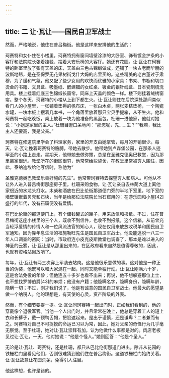 ```yaml
---
---
---
```

title: 二 让·瓦让——国民自卫军战士
---




然而，严格地说，他住在普吕梅街。他是这样来安排他的生活的：

珂赛特和女仆住在小楼里。珂赛特拥有窗间墙壁涂漆的大卧室、饰有镀金护条的小客厅和法院院长张着挂毯、摆着大安乐椅的大客厅。她还有花园。让·瓦让在珂赛特的卧室里放了张有天盖的床，天盖由三色古锦缎做成，还铺了一块古老而华丽的波斯地毯，是在圣保罗无花果树街戈什大妈的店里买的。这些精美的老古董过于肃穆，为了缓和气氛，他又配了些少女用的欢快而优雅的小家具：书架、书橱和切口烫金的书籍、文具盒、吸墨纸、嵌螺钿的女红桌、镀金的银针线盒、日本瓷制梳洗用具。楼上挂着红底三色锦缎长窗帘，同床上天盖的颜色一样。楼下则挂着绒绣窗帘。整个冬天，珂赛特的小楼从上到下都生火。让·瓦让则住在后院深处那间类似看门人的小屋里，一张铺着垫褥的帆布床，一张白木桌，两张麦秸垫椅，一个陶瓷水罐，一块木板上摆着几本书，一个角落里放着那只宝贝手提箱，从不生火。他和珂赛特一起吃晚饭，桌上放着一块为他准备的黑面包。杜珊一进他家，他就对她说：“小姐是家里的主人。”杜珊目瞪口呆地问：“那您呢，先……生？”“我嘛，我比主人还要高，我是父亲。”

珂赛特在修道院里学会了料理家务，家里的开支由她掌管，每月的开销很少。每天，让·瓦让挽着珂赛特的胳膊，带她去散步。他带她到卢森堡公园，在那条人迹罕至的小路上走走。星期天，他带她去做弥撒，总是在圣雅克德奥巴教堂，因为那里离家很远。教堂所在的街区很穷，他常常给些施舍，在教堂里常被穷人围住，因此，泰纳迪埃给他写信时，称他为“

圣雅克德奥巴教堂乐善好施的先生”。他常带珂赛特去探望穷人和病人。可他从不让外人进入普吕梅街那座房子里。杜珊采购食物，让·瓦让亲自去林荫大道上离他家很近的水龙头打水。木柴和酒放在巴比伦街那道便门旁的半地下室里，地下室的墙壁镶嵌着贝壳和石块，当年是给那位法院院长当石窟用的：在游乐园和小屋[42]盛行的年代，没有石窟便没有爱情。

在巴比伦街的那道便门上，有个储钱罐式的匣子，用来放信和报纸。不过，住在普吕梅街这座小楼里的三个人，既收不到信件，也收不到报纸，这个信箱，从前曾充当轻浮爱情的传情人和一位风流法官的知心人，现在仅用来放放收税单和国民自卫军通知。因为靠年息生活的福施勒旺先生是国民自卫军战士。他没能逃脱一八三一年人口调查的密网：当时，市政府连小皮克皮斯教堂也调查了，那本是难以进入的神圣的云雾，让·瓦让是从那里出来的，在区政府看来自然是值得尊敬的，因此，也就有资格站岗放哨了。

每年，让·瓦让有两三次穿上军装去站岗。这是他很乐意做的事。这对他是一种正当的伪装，他既可以和大家混在一起，同时又能单独行动。让·瓦让刚满六十岁，这是合法免役的年龄；但他连五十多岁也看不出来；再说，他不想躲避那位上士，也不想找罗博伯爵[43]的麻烦；他没有户籍；他隐瞒名字，隐瞒身份，隐瞒年龄，隐瞒一切；不过，刚才我们说了，他是有诚意的国民自卫军战士。他最大的愿望是做一个纳税人。他的理想是，有天使的心灵，资产阶级的外表。

然而，有个细节要提一提。让·瓦让同珂赛特一起出门时，正如我们看到的，他的穿戴像个退役军官。当他一个人出门时，并且常常在晚上，他总是穿着工人的短上衣和长裤子，戴一顶鸭舌帽，把脸遮起来。是出于谨慎，还是谦卑？二者兼而有之。珂赛特对自己不可捉摸的命运已习以为常，因此，她对父亲的奇怪行为几乎毫无察觉。至于杜珊，她对让·瓦让崇拜有加，认为他做什么事都是对的。肉店老板见过让·瓦让，一天，他对她说：“他是个怪人。”她则回答：“他是个圣人。”

无论是让·瓦让、珂赛特，还是杜珊，都只从巴比伦街那道门进出。除非从花园的铁栅栏门里看见他们，否则很难猜到他们住在普吕梅街。这道铁栅栏门始终关着。让·瓦让故意让花园荒芜，免得引人注目。

他这样想，也许是错的。